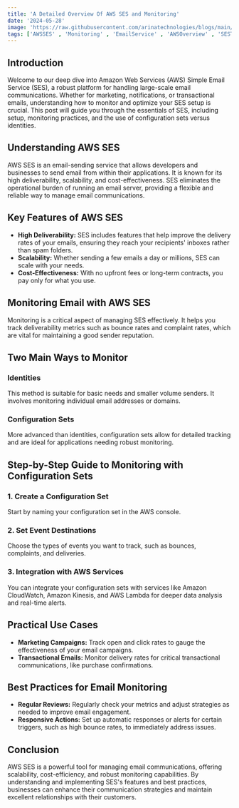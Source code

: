 ```yaml
---
title: 'A Detailed Overview Of AWS SES and Monitoring'
date: '2024-05-28'
image: 'https://raw.githubusercontent.com/arinatechnologies/blogs/main/images/activemq.web'
tags: ['AWSSES' , 'Monitoring' , 'EmailService' , 'AWSOverview' , 'SESTutorial' , 'AWSMonitoring']
---
```


## Introduction

Welcome to our deep dive into Amazon Web Services (AWS) Simple Email Service (SES), a robust platform for handling large-scale email communications. Whether for marketing, notifications, or transactional emails, understanding how to monitor and optimize your SES setup is crucial. This post will guide you through the essentials of SES, including setup, monitoring practices, and the use of configuration sets versus identities.

## Understanding AWS SES

AWS SES is an email-sending service that allows developers and businesses to send email from within their applications. It is known for its high deliverability, scalability, and cost-effectiveness. SES eliminates the operational burden of running an email server, providing a flexible and reliable way to manage email communications.

## Key Features of AWS SES

- **High Deliverability:** SES includes features that help improve the delivery rates of your emails, ensuring they reach your recipients' inboxes rather than spam folders.
- **Scalability:** Whether sending a few emails a day or millions, SES can scale with your needs.
- **Cost-Effectiveness:** With no upfront fees or long-term contracts, you pay only for what you use.

## Monitoring Email with AWS SES

Monitoring is a critical aspect of managing SES effectively. It helps you track deliverability metrics such as bounce rates and complaint rates, which are vital for maintaining a good sender reputation.

## Two Main Ways to Monitor

### Identities

This method is suitable for basic needs and smaller volume senders. It involves monitoring individual email addresses or domains.

### Configuration Sets

More advanced than identities, configuration sets allow for detailed tracking and are ideal for applications needing robust monitoring.

## Step-by-Step Guide to Monitoring with Configuration Sets

### 1. Create a Configuration Set

Start by naming your configuration set in the AWS console.

### 2. Set Event Destinations

Choose the types of events you want to track, such as bounces, complaints, and deliveries.

### 3. Integration with AWS Services

You can integrate your configuration sets with services like Amazon CloudWatch, Amazon Kinesis, and AWS Lambda for deeper data analysis and real-time alerts.

## Practical Use Cases

- **Marketing Campaigns:** Track open and click rates to gauge the effectiveness of your email campaigns.
- **Transactional Emails:** Monitor delivery rates for critical transactional communications, like purchase confirmations.

## Best Practices for Email Monitoring

- **Regular Reviews:** Regularly check your metrics and adjust strategies as needed to improve email engagement.
- **Responsive Actions:** Set up automatic responses or alerts for certain triggers, such as high bounce rates, to immediately address issues.

## Conclusion

AWS SES is a powerful tool for managing email communications, offering scalability, cost-efficiency, and robust monitoring capabilities. By understanding and implementing SES's features and best practices, businesses can enhance their communication strategies and maintain excellent relationships with their customers.
